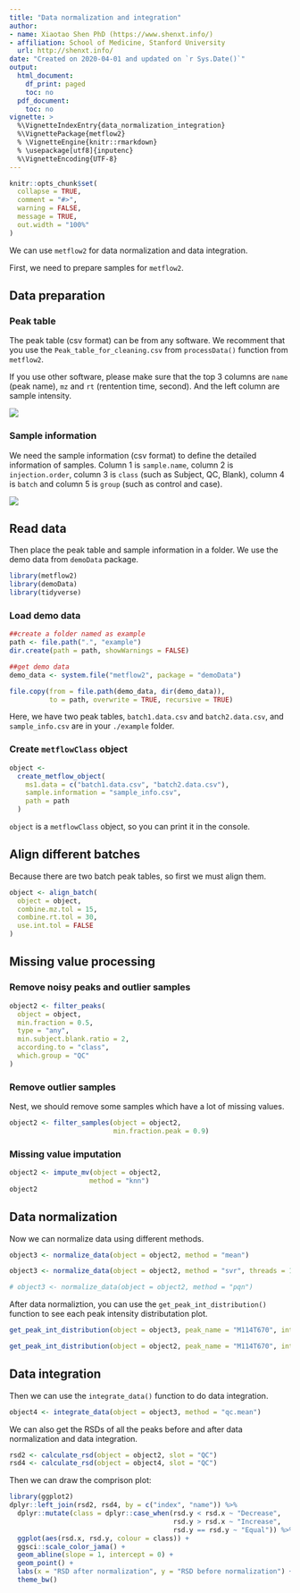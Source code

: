 ```yaml
---
title: "Data normalization and integration"
author:
- name: Xiaotao Shen PhD (https://www.shenxt.info/)
- affiliation: School of Medicine, Stanford University
  url: http://shenxt.info/
date: "Created on 2020-04-01 and updated on `r Sys.Date()`"
output:
  html_document:
    df_print: paged
    toc: no
  pdf_document:
    toc: no
vignette: >
  %\VignetteIndexEntry{data_normalization_integration}
  %\VignettePackage{metflow2}
  % \VignetteEngine{knitr::rmarkdown}
  % \usepackage[utf8]{inputenc}
  %\VignetteEncoding{UTF-8}
---
```


```r
knitr::opts_chunk$set(
  collapse = TRUE,
  comment = "#>",
  warning = FALSE,
  message = TRUE,
  out.width = "100%"
)
```

We can use `metflow2` for data normalization and data integration.

First, we need to prepare samples for `metflow2`.

## **Data preparation**

### **Peak table**

The peak table (csv format) can be from any software. We recomment that you use the `Peak_table_for_cleaning.csv` from `processData()` function from `metflow2`.

If you use other software, please make sure that the top 3 columns are `name` (peak name), `mz` and `rt` (rentention time, second). And the left column are sample intensity.

![](../man/figures/Screen Shot 2020-04-01 at 1.07.37 PM.png)

### **Sample information**

We need the sample information (csv format) to define the detailed information of samples. Column 1 is `sample.name`, column 2 is `injection.order`, column 3 is `class` (such as Subject, QC, Blank), column 4 is `batch` and column 5 is `group` (such as control and case).


![](../man/figures/Screen Shot 2020-04-02 at 8.40.02 AM.png)


## **Read data**

Then place the peak table and sample information in a folder. We use the demo data from `demoData` package.

```r
library(metflow2)
library(demoData)
library(tidyverse)
```

### **Load demo data**

```r
##create a folder named as example
path <- file.path(".", "example")
dir.create(path = path, showWarnings = FALSE)
```

```r
##get demo data
demo_data <- system.file("metflow2", package = "demoData")

file.copy(from = file.path(demo_data, dir(demo_data)), 
          to = path, overwrite = TRUE, recursive = TRUE)
```

Here, we have two peak tables, `batch1.data.csv` and `batch2.data.csv`, and `sample_info.csv` are in your `./example` folder.

### **Create `metflowClass` object**

```r
object <-
  create_metflow_object(
    ms1.data = c("batch1.data.csv", "batch2.data.csv"),
    sample.information = "sample_info.csv",
    path = path
  )
```

`object` is a `metflowClass` object, so you can print it in the console.


## **Align different batches**

Because there are two batch peak tables, so first we must align them.

```r
object <- align_batch(
  object = object,
  combine.mz.tol = 15,
  combine.rt.tol = 30,
  use.int.tol = FALSE
)
```

## **Missing value processing**

### **Remove noisy peaks and outlier samples**

```r
object2 <- filter_peaks(
  object = object,
  min.fraction = 0.5,
  type = "any",
  min.subject.blank.ratio = 2,
  according.to = "class",
  which.group = "QC"
)
```

### **Remove outlier samples**

Nest, we should remove some samples which have a lot of missing values.

```r
object2 <- filter_samples(object = object2,
                          min.fraction.peak = 0.9)
```

### **Missing value imputation**

```r
object2 <- impute_mv(object = object2,
                    method = "knn")
object2
```

## **Data normalization**

Now we can normalize data using different methods.

```r
object3 <- normalize_data(object = object2, method = "mean")
```

```r
object3 <- normalize_data(object = object2, method = "svr", threads = 1)
```

```r
# object3 <- normalize_data(object = object2, method = "pqn")
```


After data normaliztion, you can use the `get_peak_int_distribution()` function to see each peak intensity distributation plot.

```r
get_peak_int_distribution(object = object3, peak_name = "M114T670", interactive = TRUE)
```

```r
get_peak_int_distribution(object = object2, peak_name = "M114T670", interactive = TRUE)
```


## **Data integration**

Then we can use the `integrate_data()` function to do data integration.

```r
object4 <- integrate_data(object = object3, method = "qc.mean")
```


We can also get the RSDs of all the peaks before and after data normalization and data integration.

```r
rsd2 <- calculate_rsd(object = object2, slot = "QC")
rsd4 <- calculate_rsd(object = object4, slot = "QC")
```


Then we can draw the comprison plot:

```r
library(ggplot2)
dplyr::left_join(rsd2, rsd4, by = c("index", "name")) %>% 
  dplyr::mutate(class = dplyr::case_when(rsd.y < rsd.x ~ "Decrease",
                                         rsd.y > rsd.x ~ "Increase",
                                         rsd.y == rsd.y ~ "Equal")) %>% 
  ggplot(aes(rsd.x, rsd.y, colour = class)) +
  ggsci::scale_color_jama() +
  geom_abline(slope = 1, intercept = 0) +
  geom_point() +
  labs(x = "RSD after normalization", y = "RSD before normalization") +
  theme_bw()
```
